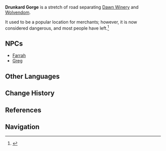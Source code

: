 {{Location Infobox
|image        = <gallery>
Drunkard Gorge.png|In-Game
NPC Location Greg.png|Map
</gallery>
|type         = Point of Interest
|region       = Mondstadt
|area         = Windwail Highland
}}
'''Drunkard Gorge''' is a stretch of road separating [[Dawn Winery]] and [[Wolvendom]].

It used to be a popular location for merchants; however, it is now considered dangerous, and most people have left.<ref>{{Ref/NPC|Farrah}}</ref>

==NPCs==
*[[Farrah]]
*[[Greg]]

==Other Languages==
{{Other Languages
|en       = Drunkard Gorge
|zhs      = 醉汉峡
|zhs_rm   = Zuìhàn-xiá
|zht      = 醉漢峽
|zht_rm   = Zuìhàn-xiá
|zh_tl    = Drunkard Gorge
|ja       = {{Rubi|酔|すい|漢|かん|峡|きょう}}
|ja_rm    = Suikan-kyou<ref>{{Ref/Quest|Another Day as an Outrider!|note=Japanese Voice-Over}}</ref>
|ja_tl    = Drunkard Gorge
|ko       = {{tt|주정|酒酊}}뱅이 {{tt|협곡|峽谷}}
|ko_rm    = Jujeong-baeng'i Hyeopgok
|ko_tl    = Drunkard Gorge
|es       = Garganta de los Borrachos
|es_tl    = Gorge of the Drunkards
|fr       = Gorge de l'Ivrogne
|fr_tl    = Gorge of the Drunkard
|ru       = Ущелье Пьяницы
|ru_tl    = Drunkard's Gorge
|th       = Drunkard Gorge
|vi       = Vách Núi Mơ Màng
|vi_tl    = 
|de       = Säuferschlucht
|de_tl    = Drunkard Gorge
|id       = Drunkard Gorge
|pt       = Desfiladeiro dos Bêbados
|pt_tl    = Gorge of the Drunkards
}}

==Change History==
{{Change History|1.0}}

==References==
{{Reflist}}

==Navigation==
{{PoI Navbox|Mondstadt}}
